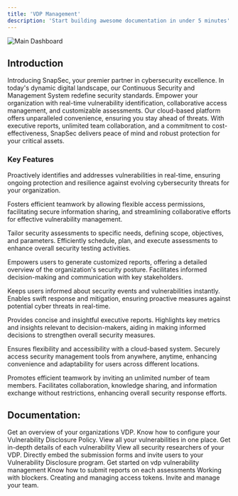 ```yaml
---
title: 'VDP Management'
description: 'Start building awesome documentation in under 5 minutes'
---
```



<img
  src="/images/d1.png"
  alt="Main Dashboard"
/>


## Introduction

Introducing SnapSec, your premier partner in cybersecurity excellence. In today's dynamic digital landscape, our Continuous Security and Management System redefine security standards. Empower your organization with real-time vulnerability identification, collaborative access management, and customizable assessments. Our cloud-based platform offers unparalleled convenience, ensuring you stay ahead of threats. With executive reports, unlimited team collaboration, and a commitment to cost-effectiveness, SnapSec delivers peace of mind and robust protection for your critical assets.


### Key Features

<AccordionGroup>
  <Accordion icon="repeat" title="Continuous Security Monitoring:">

Proactively identifies and addresses vulnerabilities in real-time, ensuring ongoing protection and resilience against evolving cybersecurity threats for your organization.
</Accordion>
<Accordion icon="people-group" title="Collaborative Access Management:">

Fosters efficient teamwork by allowing flexible access permissions, facilitating secure information sharing, and streamlining collaborative efforts for effective vulnerability management.
</Accordion>
<Accordion icon="leaf" title="Customizable Assessment Planning:">

Tailor security assessments to specific needs, defining scope, objectives, and parameters. Efficiently schedule, plan, and execute assessments to enhance overall security testing activities.
</Accordion>
<Accordion icon="file-contract" title="Comprehensive Vulnerability Reports:">

Empowers users to generate customized reports, offering a detailed overview of the organization's security posture. Facilitates informed decision-making and communication with key stakeholders.
</Accordion>
<Accordion icon="bell" title="Real-time Notifications:">

Keeps users informed about security events and vulnerabilities instantly. Enables swift response and mitigation, ensuring proactive measures against potential cyber threats in real-time.
</Accordion>
<Accordion icon="user-tie" title="Executive Reports for Decision Makers:">

Provides concise and insightful executive reports. Highlights key metrics and insights relevant to decision-makers, aiding in making informed decisions to strengthen overall security measures.
</Accordion>
<Accordion icon="cloud" title="Cloud-Based Convenience:">

Ensures flexibility and accessibility with a cloud-based system. Securely access security management tools from anywhere, anytime, enhancing convenience and adaptability for users across different locations.
</Accordion>
<Accordion icon="people-carry-box" title="Unlimited Team Collaboration:">

Promotes efficient teamwork by inviting an unlimited number of team members. Facilitates collaboration, knowledge sharing, and information exchange without restrictions, enhancing overall security response efforts.
</Accordion>
</AccordionGroup>

## Documentation:

<CardGroup>

<Card title="Dashboard" icon="table-columns" href="/products/vdp/articles/dashboard">
  Get an overview of your organizations VDP.
</Card>

<Card title="Policy" icon="clipboard" href="/products/vdp/articles/policy">
  Know how to configure your Vulnerability Disclosure Policy.
</Card>

<Card title="Vulnerability List" icon="list" href="/products/vdp/articles/list">
  View all your vulnerabilities in one place.
</Card>

<Card title="Vulnerability Report" icon="bug" href="/products/vdp/articles/vuln_reports">
  Get in-depth details of each vulnerability
</Card>

<Card title="LeaderBoard" icon="trophy" href="/products/vdp/articles/leader">
  View all security researchers of your VDP.
</Card>

<Card title="Embedding and sharing your VDP policy" icon="anchor" href="/products/vdp/articles/share">
  Directly embed the submission forms and invite users to your Vulnerability Disclosure program.
</Card>





<Card title="Getting Started" icon="rocket" href="/products/vdp/articles/getstarted">
  Get started on vdp vulnerability management
</Card>

<Card title="Submitting reports on assessment" icon="paper-plane" href="/products/vdp/articles/submit_report">
  Know how to submit reports on each assessments
</Card>

<Card title="Blocker" icon="list-check" href="/products/vdp/articles/blockers">
  Working with blockers.
</Card>

<Card title="API Token" icon="key" href="/products/vdp/articles/apikey">
  Creating and managing access tokens.
</Card>

<Card title="User Management" icon="users" href="/products/vdp/articles/users">
  Invite and manage your team.
</Card>





</CardGroup>
